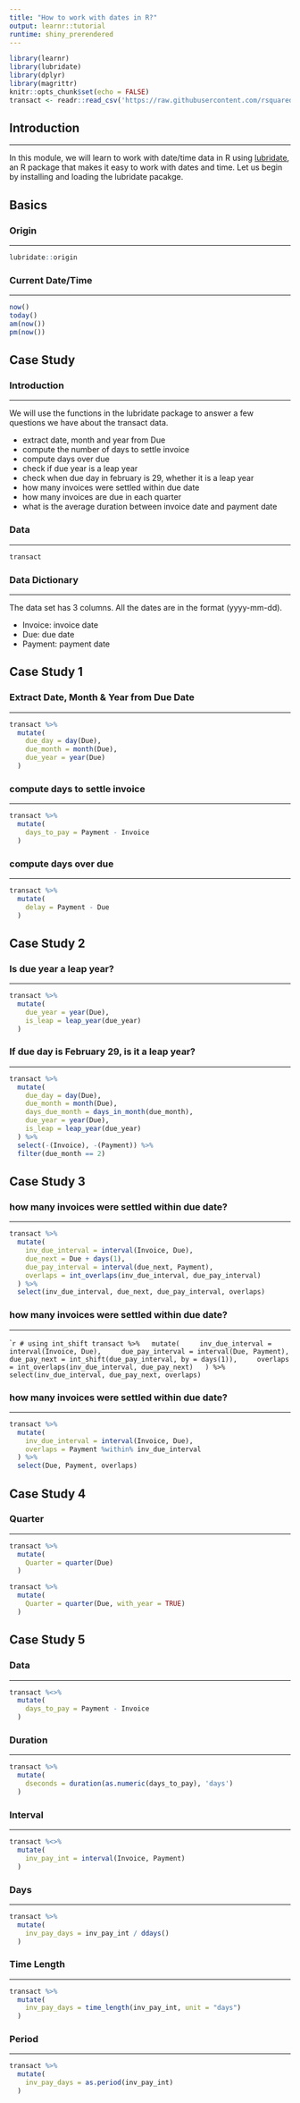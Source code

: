 ```yaml
---
title: "How to work with dates in R?"
output: learnr::tutorial
runtime: shiny_prerendered
---
```


```r
library(learnr)
library(lubridate)
library(dplyr)
library(magrittr)
knitr::opts_chunk$set(echo = FALSE)
transact <- readr::read_csv('https://raw.githubusercontent.com/rsquaredacademy/datasets/master/transact.csv')
```

## Introduction

<hr>

 In this module, we will learn to work with date/time data in R using [lubridate]( https://CRAN.R-project.org/package=lubridate), an R package that makes it easy to work with dates and time. Let us begin by installing and loading the lubridate pacakge.

## Basics

### Origin

<hr>

```r
lubridate::origin
```

### Current Date/Time

<hr>

```r
now()
today()
am(now())  
pm(now())
```

## Case Study

### Introduction

<hr>

We will use the functions in the lubridate package to answer a few 
questions we have about the transact data.

- extract date, month and year from Due
- compute the number of days to settle invoice
- compute days over due
- check if due year is a leap year
- check when due day in february is 29, whether it is a leap year
- how many invoices were settled within due date
- how many invoices are due in each quarter
- what is the average duration between invoice date and payment date


### Data

<hr>

```r
transact
```

### Data Dictionary

<hr>

The data set has 3 columns. All the dates are in the format (yyyy-mm-dd).

- Invoice: invoice date 
- Due: due date
- Payment: payment date


## Case Study 1

### Extract Date, Month & Year from Due Date

<hr>

```r
transact %>%
  mutate(
    due_day = day(Due),
    due_month = month(Due),
    due_year = year(Due)
  )
```

### compute days to settle invoice

<hr>

```r
transact %>%
  mutate(
    days_to_pay = Payment - Invoice
  )
```

### compute days over due

<hr>

```r
transact %>%
  mutate(
    delay = Payment - Due
  )
```

## Case Study 2

### Is due year a leap year?

<hr>

```r
transact %>%
  mutate(
    due_year = year(Due),
    is_leap = leap_year(due_year)
  )
```

### If due day is February 29, is it a leap year?

<hr>

```r
transact %>%
  mutate(
    due_day = day(Due),
    due_month = month(Due),
    days_due_month = days_in_month(due_month),
    due_year = year(Due),
    is_leap = leap_year(due_year)
  ) %>%
  select(-(Invoice), -(Payment)) %>%
  filter(due_month == 2)
```

## Case Study 3

### how many invoices were settled within due date?

<hr>

```r
transact %>%
  mutate(
    inv_due_interval = interval(Invoice, Due),
    due_next = Due + days(1),
    due_pay_interval = interval(due_next, Payment),
    overlaps = int_overlaps(inv_due_interval, due_pay_interval)
  ) %>%
  select(inv_due_interval, due_next, due_pay_interval, overlaps)
```

### how many invoices were settled within due date?

<hr>

````r
# using int_shift
transact %>%
  mutate(
    inv_due_interval = interval(Invoice, Due),
    due_pay_interval = interval(Due, Payment),  
    due_pay_next = int_shift(due_pay_interval, by = days(1)),
    overlaps = int_overlaps(inv_due_interval, due_pay_next)
  ) %>%
  select(inv_due_interval, due_pay_next, overlaps)
```

### how many invoices were settled within due date?

<hr>

```r
transact %>%
  mutate(
    inv_due_interval = interval(Invoice, Due),
    overlaps = Payment %within% inv_due_interval
  ) %>%
  select(Due, Payment, overlaps)
```

## Case Study 4

### Quarter

<hr>

```r
transact %>%
  mutate(
    Quarter = quarter(Due)
  )
```

```r
transact %>%
  mutate(
    Quarter = quarter(Due, with_year = TRUE)
  )
```

## Case Study 5

### Data

<hr>

```r
transact %<>%
  mutate(
    days_to_pay = Payment - Invoice
  )
```

### Duration

<hr>

```r
transact %>%
  mutate(
    dseconds = duration(as.numeric(days_to_pay), 'days')
  )
```

### Interval

<hr>

```r
transact %<>%
  mutate(
    inv_pay_int = interval(Invoice, Payment)
  )
```

### Days

<hr>

```r
transact %>%
  mutate(
    inv_pay_days = inv_pay_int / ddays()
  )
```

### Time Length

<hr>

```r
transact %>%
  mutate(
    inv_pay_days = time_length(inv_pay_int, unit = "days")
  )
```

### Period

<hr>

```r
transact %>%
  mutate(
    inv_pay_days = as.period(inv_pay_int)
  )
```
